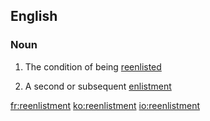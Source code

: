 ==English==

===Noun===
{{en-noun|~}}

# {{context|uncountable|lang=en}} The condition of being [[reenlist]]ed
# {{context|countable|lang=en}} A second or subsequent [[enlistment]]

[[fr:reenlistment]]
[[ko:reenlistment]]
[[io:reenlistment]]
